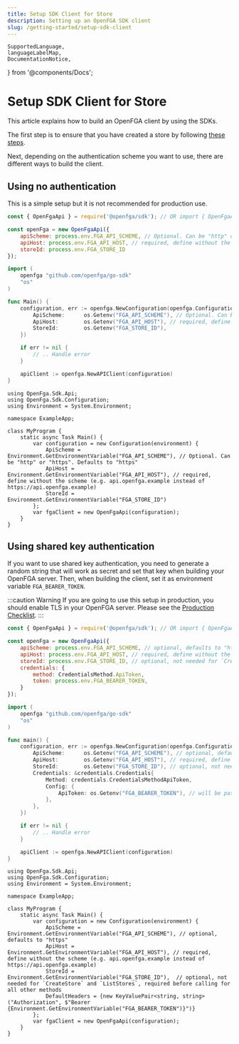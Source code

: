 ```yaml
---
title: Setup SDK Client for Store
description: Setting up an OpenFGA SDK client
slug: /getting-started/setup-sdk-client
---
```


    SupportedLanguage,
    languageLabelMap,
    DocumentationNotice,
} from '@components/Docs';

# Setup SDK Client for Store

<DocumentationNotice />

This article explains how to build an OpenFGA client by using the SDKs.

The first step is to ensure that you have created a store by following [these steps](./create-store.mdx).

Next, depending on the authentication scheme you want to use, there are different ways to build the client.

## Using no authentication

This is a simple setup but it is not recommended for production use.

<Tabs groupId="languages">
<TabItem value={SupportedLanguage.JS_SDK} label={languageLabelMap.get(SupportedLanguage.JS_SDK)}>

```javascript
const { OpenFgaApi } = require('@openfga/sdk'); // OR import { OpenFgaApi } from '@openfga/sdk';

const openFga = new OpenFgaApi({
    apiScheme: process.env.FGA_API_SCHEME, // Optional. Can be "http" or "https". Defaults to "https"
    apiHost: process.env.FGA_API_HOST, // required, define without the scheme (e.g. api.openfga.example instead of https://api.openfga.example)
    storeId: process.env.FGA_STORE_ID
});
```

</TabItem>
<TabItem value={SupportedLanguage.GO_SDK} label={languageLabelMap.get(SupportedLanguage.GO_SDK)}>

```go
import (
    openfga "github.com/openfga/go-sdk"
    "os"
)

func Main() {
    configuration, err := openfga.NewConfiguration(openfga.Configuration{
        ApiScheme:      os.Getenv("FGA_API_SCHEME"), // Optional. Can be "http" or "https". Defaults to "https"
        ApiHost:        os.Getenv("FGA_API_HOST"), // required, define without the scheme (e.g. api.openfga.example instead of https://api.openfga.example)
        StoreId:        os.Getenv("FGA_STORE_ID"),
    })

    if err != nil {
        // .. Handle error
    }

    apiClient := openfga.NewAPIClient(configuration)
}
```

</TabItem>
<TabItem value={SupportedLanguage.DOTNET_SDK} label={languageLabelMap.get(SupportedLanguage.DOTNET_SDK)}>

```dotnet
using OpenFga.Sdk.Api;
using OpenFga.Sdk.Configuration;
using Environment = System.Environment;

namespace ExampleApp;

class MyProgram {
    static async Task Main() {
        var configuration = new Configuration(environment) {
            ApiScheme = Environment.GetEnvironmentVariable("FGA_API_SCHEME"), // Optional. Can be "http" or "https". Defaults to "https"
            ApiHost = Environment.GetEnvironmentVariable("FGA_API_HOST"), // required, define without the scheme (e.g. api.openfga.example instead of https://api.openfga.example)
            StoreId = Environment.GetEnvironmentVariable("FGA_STORE_ID")
        };
        var fgaClient = new OpenFgaApi(configuration);
    }
}
```

</TabItem>
</Tabs>

## Using shared key authentication

If you want to use shared key authentication, you need to generate a random string that will work as secret and set that key when building your OpenFGA server. Then, when building the client, set it as environment variable `FGA_BEARER_TOKEN`.

:::caution Warning
If you are going to use this setup in production, you should enable TLS in your OpenFGA server. Please see the [Production Checklist](./setup-openfga.mdx#production-checklist).
:::


<Tabs groupId="languages">
<TabItem value={SupportedLanguage.JS_SDK} label={languageLabelMap.get(SupportedLanguage.JS_SDK)}>

```javascript
const { OpenFgaApi } = require('@openfga/sdk'); // OR import { OpenFgaApi } from '@openfga/sdk';

const openFga = new OpenFgaApi({
    apiScheme: process.env.FGA_API_SCHEME, // optional, defaults to "https"
    apiHost: process.env.FGA_API_HOST, // required, define without the scheme (e.g. api.openfga.example instead of https://api.openfga.example)
    storeId: process.env.FGA_STORE_ID, // optional, not needed for `CreateStore` and `ListStores`, required before calling for all other methods
    credentials: {
        method: CredentialsMethod.ApiToken,
        token: process.env.FGA_BEARER_TOKEN,
    }
});
```

</TabItem>
<TabItem value={SupportedLanguage.GO_SDK} label={languageLabelMap.get(SupportedLanguage.GO_SDK)}>

```go
import (
    openfga "github.com/openfga/go-sdk"
    "os"
)

func main() {
    configuration, err := openfga.NewConfiguration(openfga.Configuration{
        ApiScheme:      os.Getenv("FGA_API_SCHEME"), // optional, defaults to "https"
        ApiHost:        os.Getenv("FGA_API_HOST"), // required, define without the scheme (e.g. api.openfga.example instead of https://api.openfga.example)
        StoreId:        os.Getenv("FGA_STORE_ID"), // optional, not needed for `CreateStore` and `ListStores`, required before calling for all other methods
        Credentials: &credentials.Credentials{
            Method: credentials.CredentialsMethodApiToken,
            Config: {
                ApiToken: os.Getenv("FGA_BEARER_TOKEN"), // will be passed as the "Authorization: Bearer ${ApiToken}" request header
            },
        },
    })

    if err != nil {
        // .. Handle error
    }

    apiClient := openfga.NewAPIClient(configuration)
}
```

</TabItem>
<TabItem value={SupportedLanguage.DOTNET_SDK} label={languageLabelMap.get(SupportedLanguage.DOTNET_SDK)}>

```dotnet
using OpenFga.Sdk.Api;
using OpenFga.Sdk.Configuration;
using Environment = System.Environment;

namespace ExampleApp;

class MyProgram {
    static async Task Main() {
        var configuration = new Configuration(environment) {
            ApiScheme = Environment.GetEnvironmentVariable("FGA_API_SCHEME"), // optional, defaults to "https"
            ApiHost = Environment.GetEnvironmentVariable("FGA_API_HOST"), // required, define without the scheme (e.g. api.openfga.example instead of https://api.openfga.example)
            StoreId = Environment.GetEnvironmentVariable("FGA_STORE_ID"),  // optional, not needed for `CreateStore` and `ListStores`, required before calling for all other methods
            DefaultHeaders = {new KeyValuePair<string, string>("Authorization", $"Bearer {Environment.GetEnvironmentVariable("FGA_BEARER_TOKEN")}")}
        };
        var fgaClient = new OpenFgaApi(configuration);
    }
}
```

</TabItem>
</Tabs>
